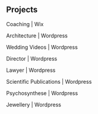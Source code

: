 ## Projects

<ProjectCard title="Change for Growth" link="https://www.change-for-growth.com"
             bg="linear-gradient(to right,#141821 0%,#2d3748 100%)">
    Coaching | Wix
</ProjectCard>

<ProjectCard title="AR-Architekten" link="https://ararchitekten.de/"
             bg="linear-gradient(to right,#141821 0%,#2d3748 100%)">
    Architecture | Wordpress
</ProjectCard>

<ProjectCard title="Calla Wedding Videos" link="https://calla-wedding-videos.de/"
             bg="linear-gradient(to right,#141821 0%,#2d3748 100%)">
    Wedding Videos | Wordpress
</ProjectCard>

<ProjectCard title="Shamila Lengsfeld" link="https://shamilalengsfeld.com/"
             bg="linear-gradient(to right,#141821 0%,#2d3748 100%)">
    Director | Wordpress
</ProjectCard>

<ProjectCard title="Rechtsanwalt Helmut Maier" link="https://maier-kanzlei.de/"
             bg="linear-gradient(to right,#141821 0%,#2d3748 100%)">
    Lawyer | Wordpress
</ProjectCard>

<ProjectCard title="Prof. Dr. Al-Masoudi" link="https://al-masoudi.de/"
             bg="linear-gradient(to right,#141821 0%,#2d3748 100%)">
    Scientific Publications | Wordpress
</ProjectCard>

<ProjectCard title="La Porta" link="http://laporta.ch/"
             bg="linear-gradient(to right,#141821 0%,#2d3748 100%)">
    Psychosynthese | Wordpress
</ProjectCard>

<ProjectCard title="Juwelier Grundmann" link="https://www.juwelier-grundmann.de/"
             bg="linear-gradient(to right,#141821 0%,#2d3748 100%)">
    Jewellery | Wordpress
</ProjectCard>
